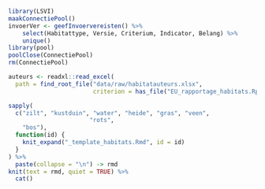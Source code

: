 ```r
library(LSVI)
maakConnectiePool()
invoerVer <- geefInvoervereisten() %>%
    select(Habitattype, Versie, Criterium, Indicator, Belang) %>%
    unique()
library(pool)
poolClose(ConnectiePool)
rm(ConnectiePool)

auteurs <- readxl::read_excel(
  path = find_root_file("data/raw/habitatauteurs.xlsx",
                        criterion = has_file("EU_rapportage_habitats.Rproj")))

sapply(
  c("zilt", "kustduin", "water", "heide", "gras", "veen", 
                       "rots", 
    "bos"),
  function(id) {
    knit_expand("_template_habitats.Rmd", id = id)
  }
) %>%
  paste(collapse = "\n") -> rmd
knit(text = rmd, quiet = TRUE) %>%
  cat()
```
